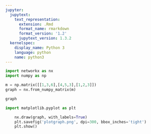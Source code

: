 ```yaml
---
jupyter:
  jupytext:
    text_representation:
      extension: .Rmd
      format_name: rmarkdown
      format_version: '1.2'
      jupytext_version: 1.3.2
  kernelspec:
    display_name: Python 3
    language: python
    name: python3
---
```


```python
import networkx as nx
import numpy as np
```

```python
m = np.matrix([[1,3,6],[4,5,3],[1,2,3]])
graph = nx.from_numpy_matrix(m)
```

```python
graph
```

```python
import matplotlib.pyplot as plt
```

```python
    nx.draw(graph, with_labels=True)
    plt.savefig('plotgraph.png', dpi=300, bbox_inches='tight')
    plt.show()
```

```python

```
